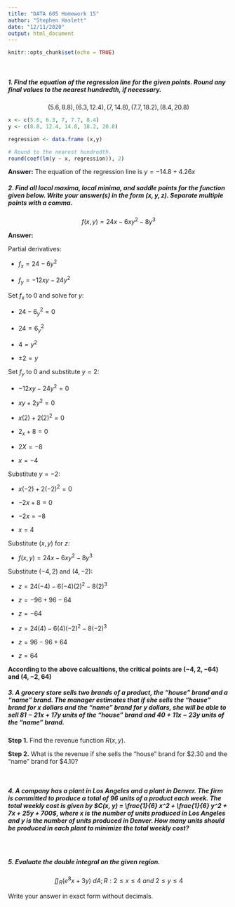 ```yaml
---
title: "DATA 605 Homework 15"
author: "Stephen Haslett"
date: "12/11/2020"
output: html_document
---
```


```r
knitr::opts_chunk$set(echo = TRUE)
```
\ 

##### 1. Find the equation of the regression line for the given points. Round any final values to the nearest hundredth, if necessary.

$$( 5.6, 8.8 ), ( 6.3, 12.4 ), ( 7, 14.8 ), ( 7.7, 18.2 ), ( 8.4, 20.8 )$$

```r
x <- c(5.6, 6.3, 7, 7.7, 8.4)
y <- c(8.8, 12.4, 14.8, 18.2, 20.8)

regression <- data.frame (x,y)

# Round to the nearest hundredth.
round(coef(lm(y ~ x, regression)), 2)
```

**Answer:** The equation of the regression line is $y = -14.8 + 4.26x$


##### 2. Find all local maxima, local minima, and saddle points for the function given below. Write your answer(s) in the form $( x, y, z )$. Separate multiple points with a comma.

$$f ( x, y ) = 24x - 6xy^2 - 8y^3$$


**Answer:**

Partial derivatives:

- $f_x = 24 - 6y^2$

- $f_y = -12xy -24y^2$

Set $f_x$ to 0 and solve for $y$:

- $24 - 6_y^2 = 0$

- $24 = 6_y^2$

- $4 = y^2$

- $±2 = y$

Set $f_y$ to 0 and substitute $y = 2$:

- $−12xy − 24y^2 = 0$

- $xy + 2y^2 = 0$

- $x(2) + 2(2)^2 = 0$

- $2_x + 8 = 0$

- $2X = -8$

- $x = -4$

Substitute $y = -2$:

- $x(-2) + 2(-2)^2 = 0$

- $-2x + 8 = 0$

- $−2x = −8$

- $x = 4$


Substitute $(x,y)$ for $z$:

- $f(x,y) = 24x - 6xy^2 - 8y^3$

Substitute $(-4,2)$ and $(4,-2)$:

- $z = 24(-4) - 6(-4)(2)^2 - 8(2)^3$

- $z = -96 + 96 - 64$

- $z = -64$

- $z = 24(4) - 6(4)(-2)^2 - 8(-2)^3$

- $z = 96 - 96 + 64$

- $z = 64$

**According to the above calcualtions, the critical points are $(-4, 2, -64)$ and $(4, -2, 64)$**

##### 3. A grocery store sells two brands of a product, the "house" brand and a "name" brand. The manager estimates that if she sells the "house" brand for $x$ dollars and the "name" brand for $y$ dollars, she will be able to sell $81 - 21x + 17y$ units of the "house" brand and $40 + 11x - 23y$ units of the "name" brand.

**Step 1.** Find the revenue function $R ( x, y )$.


**Step 2.** What is the revenue if she sells the "house" brand for \$2.30 and the "name" brand for \$4.10?

\ 

##### 4. A company has a plant in Los Angeles and a plant in Denver. The firm is committed to produce a total of 96 units of a product each week. The total weekly cost is given by $C(x, y) = \frac{1}{6} x^2 + \frac{1}{6} y^2 + 7x + 25y + 700$, where $x$ is the number of units produced in Los Angeles and $y$ is the number of units produced in Denver. How many units should be produced in each plant to minimize the total weekly cost?

\ 

##### 5. Evaluate the double integral on the given region.

$$\iint_{R}(e^8x + 3y) \ dA; R: 2 \leq x \leq 4 \ and \ 2 \leq y \leq 4$$

Write your answer in exact form without decimals.